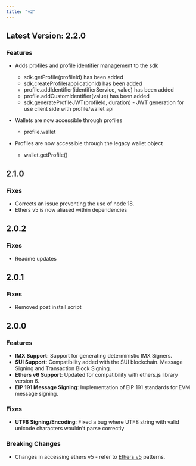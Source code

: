 ```yaml
---
title: "v2"
---
```


## Latest Version: 2.2.0

### Features

- Adds profiles and profile identifier management to the sdk
  - sdk.getProfile(profileId) has been added
  - sdk.createProfile(applicationId) has been added
  - profile.addIdentifier(identifierService, value) has been added
  - profile.addCustomIdentifier(value) has been added
  - sdk.generateProfileJWT(profileId, duration) - JWT generation for use client side with profile/wallet api

- Wallets are now accessible through profiles
  - profile.wallet
- Profiles are now accessible through the legacy wallet object
  - wallet.getProfile()


## 2.1.0

### Fixes

- Corrects an issue preventing the use of node 18.
- Ethers v5 is now aliased within dependencies

## 2.0.2

### Fixes
- Readme updates

## 2.0.1
### Fixes
- Removed post install script

## 2.0.0

### Features

- **IMX Support**: Support for generating deterministic IMX Signers.
- **SUI Support**: Compatibility added with the SUI blockchain. Message Signing and Transaction Block Signing.
- **Ethers v6 Support**: Updated for compatibility with ethers.js library version 6.
- **EIP 191 Message Signing**: Implementation of EIP 191 standards for EVM message signing.

### Fixes

- **UTF8 Signing/Encoding**: Fixed a bug where UTF8 string with valid unicode characters wouldn't parse correctly

### Breaking Changes

- Changes in accessing ethers v5 - refer to [Ethers v5](/ethers-v5/getting-started) patterns.